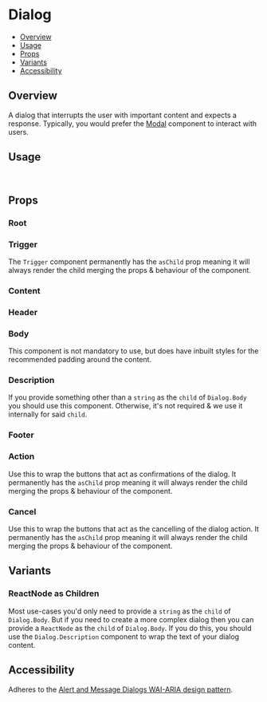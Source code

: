 

<Meta of={DialogStories} />

# Dialog

- [Overview](#overview)
- [Usage](#usage)
- [Props](#props)
- [Variants](#variants)
- [Accessibility](#accessibility)

## Overview

A dialog that interrupts the user with important content and expects a response. Typically, you would prefer the
[Modal](../?path=/docs/components-modal--docs) component to interact with users.

<ViewSource path="components/Dialog" />

<Canvas of={DialogStories.Base} />

## Usage

```js
import { Dialog } from '@strapi/design-system';
```

## Props

### Root

### Trigger

The `Trigger` component permanently has the `asChild` prop meaning it will always render the child merging the props &
behaviour of the component.

### Content

### Header

### Body

This component is not mandatory to use, but does have inbuilt styles for the recommended padding around the content.

### Description

If you provide something other than a `string` as the `child` of `Dialog.Body` you should use this component. Otherwise,
it's not required & we use it internally for said `child`.

### Footer

### Action

Use this to wrap the buttons that act as confirmations of the dialog. It permanently has the `asChild` prop meaning it
will always render the child merging the props & behaviour of the component.

### Cancel

Use this to wrap the buttons that act as the cancelling of the dialog action. It permanently has the `asChild` prop
meaning it will always render the child merging the props & behaviour of the component.

## Variants

### ReactNode as Children

Most use-cases you'd only need to provide a `string` as the `child` of `Dialog.Body`. But if you need to create a more
complex dialog then you can provide a `ReactNode` as the `child` of `Dialog.Body`. If you do this, you should use the
`Dialog.Description` component to wrap the text of your dialog content.

<Canvas of={DialogStories.Children} />

## Accessibility

Adheres to the
[Alert and Message Dialogs WAI-ARIA design pattern](https://www.w3.org/WAI/ARIA/apg/patterns/alertdialog).
